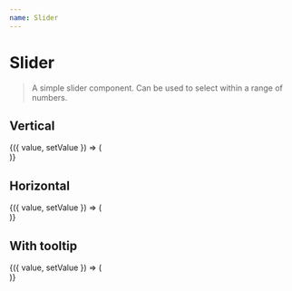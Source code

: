 ```yaml
---
name: Slider
---
```





# Slider

> A simple slider component. Can be used to select within a range of numbers.

<PropsTable of={Slider} />

## Vertical

<Playground>
  <Value initial={0}>
    {({ value, setValue }) => (
      <div style={{ display: 'flex', height: 200}}>
        <Slider
          orientation="vertical"
          value={value}
          step={1}
          onChange={setValue}
        />
      </div>
    )}
  </Value>
</Playground>

## Horizontal

<Playground>
  <Value initial={0}>
    {({ value, setValue }) => (
      <div style={{ display: 'flex', width: '100%'}}>
        <Slider
          orientation="horizontal"
          value={value}
          step={1}
          onChange={setValue}
        />
      </div>
    )}
  </Value>
</Playground>

## With tooltip

<Playground>
  <Value initial={0}>
    {({ value, setValue }) => (
      <div style={{ display: 'flex', width: '100%'}}>
        <Slider
          withTooltip
          orientation="horizontal"
          value={value}
          step={1}
          onChange={setValue}
        />
      </div>
    )}
  </Value>
</Playground>
